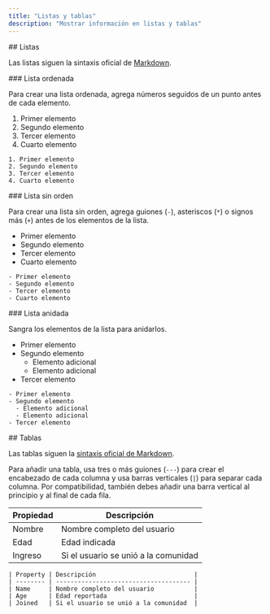 ```yaml
---
title: "Listas y tablas"
description: "Mostrar información en listas y tablas"
---
```


<div id="lists">
  ## Listas
</div>

Las listas siguen la sintaxis oficial de [Markdown](https://www.markdownguide.org/basic-syntax/#lists-1).

<div id="ordered-list">
  ### Lista ordenada
</div>

Para crear una lista ordenada, agrega números seguidos de un punto antes de cada elemento.

1. Primer elemento
2. Segundo elemento
3. Tercer elemento
4. Cuarto elemento

```mdx
1. Primer elemento
2. Segundo elemento
3. Tercer elemento
4. Cuarto elemento
```


<div id="unordered-list">
  ### Lista sin orden
</div>

Para crear una lista sin orden, agrega guiones (`-`), asteriscos (`*`) o signos más (`+`) antes de los elementos de la lista.

* Primer elemento
* Segundo elemento
* Tercer elemento
* Cuarto elemento

```mdx
- Primer elemento
- Segundo elemento
- Tercer elemento
- Cuarto elemento
```


<div id="nested-list">
  ### Lista anidada
</div>

Sangra los elementos de la lista para anidarlos.

* Primer elemento
* Segundo elemento
  * Elemento adicional
  * Elemento adicional
* Tercer elemento

```mdx
- Primer elemento
- Segundo elemento
  - Elemento adicional
  - Elemento adicional
- Tercer elemento
```


<div id="tables">
  ## Tablas
</div>

Las tablas siguen la [sintaxis oficial de Markdown](https://www.markdownguide.org/extended-syntax/#tables).

Para añadir una tabla, usa tres o más guiones (`---`) para crear el encabezado de cada columna y usa barras verticales (`|`) para separar cada columna. Por compatibilidad, también debes añadir una barra vertical al principio y al final de cada fila.

| Propiedad | Descripción                          |
| --------- | ------------------------------------ |
| Nombre    | Nombre completo del usuario          |
| Edad      | Edad indicada                        |
| Ingreso   | Si el usuario se unió a la comunidad |

```mdx
| Property | Descripción                           |
| -------- | ------------------------------------- |
| Name     | Nombre completo del usuario           |
| Age      | Edad reportada                        |
| Joined   | Si el usuario se unió a la comunidad  |
```
